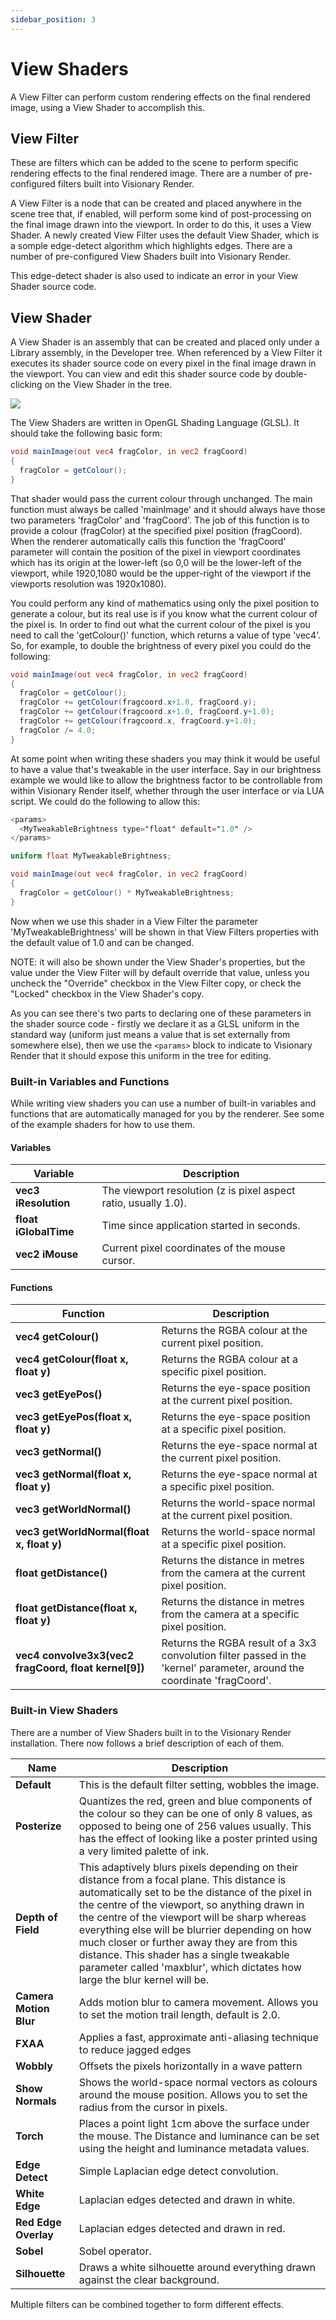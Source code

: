 ```yaml
---
sidebar_position: 3
---
```


# View Shaders

A View Filter can perform custom rendering effects on the final rendered image, using a View Shader to accomplish this.

## View Filter

These are filters which can be added to the scene to perform specific rendering effects to the final rendered image. There are a number of pre-configured filters built into Visionary Render.

A View Filter is a node that can be created and placed anywhere in the scene tree that, if enabled, will perform some kind of post-processing on the final image drawn into the viewport. In order to do this, it uses a View Shader. A newly created View Filter uses the default View Shader, which is a somple edge-detect algorithm which highlights edges. There are a number of pre-configured View Shaders built into Visionary Render.

This edge-detect shader is also used to indicate an error in your View Shader source code.

## View Shader

A View Shader is an assembly that can be created and placed only under a Library assembly, in the Developer tree. When referenced by a View Filter it executes its shader source code on every pixel in the final image drawn in the viewport. You can view and edit this shader source code by double-clicking on the View Shader in the tree.

![](/img/programming-guide/view-shader-create.png)

The View Shaders are written in OpenGL Shading Language (GLSL). It should take the following basic form:

```glsl
void mainImage(out vec4 fragColor, in vec2 fragCoord)
{
  fragColor = getColour();
}
```

That shader would pass the current colour through unchanged. 
The main function must always be called 'mainImage' and it should always have those two parameters 'fragColor' and 'fragCoord'. The job of this function is to provide a colour (fragColor) at the specified pixel position (fragCoord). When the renderer automatically calls this function the 'fragCoord' parameter will contain the position of the pixel in viewport coordinates which has its origin at the lower-left (so 0,0 will be the lower-left of the viewport, while 1920,1080 would be the upper-right of the viewport if the viewports resolution was 1920x1080).

You could perform any kind of mathematics using only the pixel position to generate a colour, but its real use is if you know what the current colour of the pixel is. In order to find out what the current colour of 
the pixel is you need to call the 'getColour()' function, which returns a value of type 'vec4'. So, for example, to double the brightness of every pixel you could do the following: 

```glsl
void mainImage(out vec4 fragColor, in vec2 fragCoord)
{
  fragColor = getColour();
  fragColor += getColour(fragcoord.x+1.0, fragCoord.y);
  fragColor += getColour(fragcoord.x+1.0, fragCoord.y+1.0);
  fragColor += getColour(fragcoord.x, fragCoord.y+1.0);
  fragColor /= 4.0;
}
```

At some point when writing these shaders you may think it would be useful to have a value that's tweakable in the user interface. Say in our brightness example we would like to allow the brightness factor to be controllable from within Visionary Render itself, whether through the user interface or via LUA script. We could do the following to allow this: 

```glsl
<params>
  <MyTweakableBrightness type="float" default="1.0" />
</params>

uniform float MyTweakableBrightness;

void mainImage(out vec4 fragColor, in vec2 fragCoord) 
{
  fragColor = getColour() * MyTweakableBrightness;
}
```

Now when we use this shader in a View Filter the parameter 'MyTweakableBrightness' will be shown in that View Filters properties with the default value of 1.0 and can be changed. 

NOTE: it will also be shown under the View Shader's properties, but the value under the View Filter will by default override that value, unless you uncheck the "Override" checkbox in the View Filter copy, or check the "Locked" checkbox in the View Shader's copy.

As you can see there's two parts to declaring one of these parameters in the shader source code - firstly we declare it as a GLSL uniform in the standard way (uniform just means a value that is set externally from somewhere else), then we use the `<params>` block to indicate to Visionary Render that it should expose this uniform in the tree for editing.

### Built-in Variables and Functions

While writing view shaders you can use a number of built-in variables and functions that are automatically managed for you by the renderer. See some of the example shaders for how to use them.

#### Variables

| **Variable**          | **Description**                          |
| --------------------- | ---------------------------------------- |
| **vec3 iResolution**  | The viewport resolution (z is pixel aspect ratio, usually 1.0). |
| **float iGlobalTime** | Time since application started in seconds. |
| **vec2 iMouse**       | Current pixel coordinates of the mouse cursor. |

#### Functions

| **Function**                             | **Description**                          |
| ---------------------------------------- | ---------------------------------------- |
| **vec4 getColour()**                    | Returns the RGBA colour at the current pixel position. |
| **vec4 getColour(float x, float y)**    | Returns the RGBA colour at a specific pixel position. |
| **vec3 getEyePos()**                    | Returns the eye-space position at the current pixel position. |
| **vec3 getEyePos(float x, float y)**    | Returns the eye-space position at a specific pixel position. |
| **vec3 getNormal()**                    | Returns the eye-space normal at the current pixel position. |
| **vec3 getNormal(float x, float y)**    | Returns the eye-space normal at a specific pixel position. |
| **vec3 getWorldNormal()**               | Returns the world-space normal at the current pixel position. |
| **vec3 getWorldNormal(float x, float y)** | Returns the world-space normal at a specific pixel position. |
| **float getDistance()**                 | Returns the distance in metres from the camera at the current pixel position. |
| **float getDistance(float x, float y)** | Returns the distance in metres from the camera at a specific pixel position. |
| **vec4 convolve3x3(vec2 fragCoord, float kernel[9])** | Returns the RGBA result of a 3x3 convolution filter passed in the 'kernel' parameter, around the coordinate 'fragCoord'. |

### Built-in View Shaders

There are a number of View Shaders built in to the Visionary Render installation. There now follows a brief description of each of them.

| **Name**               | **Description**                          |
| ---------------------- | ---------------------------------------- |
| **Default**            | This is the default filter setting, wobbles the image. |
| **Posterize**          | Quantizes the red, green and blue components of the colour so they can be one of only 8 values, as opposed to being one of 256 values usually. This has the effect of looking like a poster printed using a very limited palette of ink. |
| **Depth of Field**     | This adaptively blurs pixels depending on their distance from a focal plane. This distance is automatically set to be the distance of the pixel in the centre of the viewport, so anything drawn in the centre of the viewport will be sharp whereas everything else will be blurrier depending on how much closer or further away they are from this distance. This shader has a single tweakable parameter called 'maxblur', which dictates how large the blur kernel will be. |
| **Camera Motion Blur** | Adds motion blur to camera movement. Allows you to set the motion trail length, default is 2.0. |
| **FXAA**               | Applies a fast, approximate anti-aliasing technique to reduce jagged edges |
| **Wobbly**             | Offsets the pixels horizontally in a wave pattern |
| **Show Normals**       | Shows the world-space normal vectors as colours around the mouse position. Allows you to set the radius from the cursor in pixels. |
| **Torch**              | Places a point light 1cm above the surface under the mouse. The Distance and luminance can be set using the height and luminance metadata values. |
| **Edge Detect**        | Simple Laplacian edge detect convolution. |
| **White Edge**         | Laplacian edges detected and drawn in white. |
| **Red Edge Overlay**   | Laplacian edges detected and drawn in red. |
| **Sobel**              | Sobel operator.                          |
| **Silhouette**         | Draws a white silhouette around everything drawn against the clear background. |

Multiple filters can be combined together to form different effects.
